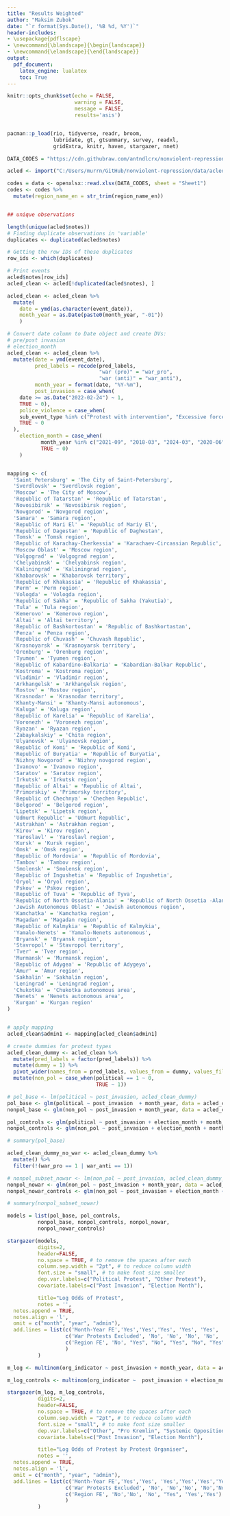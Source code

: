 ```yaml
---
title: "Results Weighted"
author: "Maksim Zubok"
date: "`r format(Sys.Date(), '%B %d, %Y')`"
header-includes:
- \usepackage{pdflscape}
- \newcommand{\blandscape}{\begin{landscape}}
- \newcommand{\elandscape}{\end{landscape}}
output: 
  pdf_document:
    latex_engine: lualatex
    toc: True
---
```


```r
knitr::opts_chunk$set(echo = FALSE,
                      warning = FALSE,
                      message = FALSE,
                      results='asis')


pacman::p_load(rio, tidyverse, readr, broom, 
               lubridate, gt, gtsummary, survey, readxl,
               gridExtra, knitr, haven, stargazer, nnet)

DATA_CODES = "https://cdn.githubraw.com/antndlcrx/nonviolent-repression/main/data/acled_raw_data/region_codes.xlsx"

acled <- import("C:/Users/murrn/GitHub/nonviolent-repression/data/acled_processed_data/acled_with_org_indicator.csv") 

codes = data <- openxlsx::read.xlsx(DATA_CODES, sheet = "Sheet1")
codes <- codes %>%
  mutate(region_name_en = str_trim(region_name_en))


## unique observations 

length(unique(acled$notes))
# Finding duplicate observations in 'variable'
duplicates <- duplicated(acled$notes)

# Getting the row IDs of these duplicates
row_ids <- which(duplicates)

# Print events
acled$notes[row_ids]
acled_clean <- acled[!duplicated(acled$notes), ]

acled_clean <- acled_clean %>% 
  mutate(
    date = ymd(as.character(event_date)),
    month_year = as.Date(paste0(month_year, "-01"))
    )

# Convert date column to Date object and create DVs:
# pre/post invasion
# election_month
acled_clean <- acled_clean %>% 
  mutate(date = ymd(event_date),
         pred_labels = recode(pred_labels,
                              "war (pro)" = "war_pro",
                              "war (anti)" = "war_anti"),
         month_year = format(date, "%Y-%m"),
         post_invasion = case_when(
    date >= as.Date("2022-02-24") ~ 1,
    TRUE ~ 0),
    police_violence = case_when(
    sub_event_type %in% c("Protest with intervention", "Excessive force against protesters") ~ 1,
    TRUE ~ 0
  ),
    election_month = case_when(
           month_year %in% c("2021-09", "2018-03", "2024-03", "2020-06", "2020-07") ~ 1,
           TRUE ~ 0)
    )


mapping <- c(
  'Saint Petersburg' = 'The City of Saint-Petersburg',
  'Sverdlovsk' = 'Sverdlovsk region',
  'Moscow' = 'The City of Moscow',
  'Republic of Tatarstan' = 'Republic of Tatarstan',
  'Novosibirsk' = 'Novosibirsk region',
  'Novgorod' = 'Novgorod region',
  'Samara' = 'Samara region',
  'Republic of Mari El' = 'Republic of Mariy El',
  'Republic of Dagestan' = 'Republic of Daghestan',
  'Tomsk' = 'Tomsk region',
  'Republic of Karachay-Cherkessia' = 'Karachaev-Circassian Republic',
  'Moscow Oblast' = 'Moscow region',
  'Volgograd' = 'Volgograd region',
  'Chelyabinsk' = 'Chelyabinsk region',
  'Kaliningrad' = 'Kaliningrad region',
  'Khabarovsk' = 'Khabarovsk territory',
  'Republic of Khakassia' = 'Republic of Khakassia',
  'Perm' = 'Perm region',
  'Vologda' = 'Vologda region',
  'Republic of Sakha' = 'Republic of Sakha (Yakutia)',
  'Tula' = 'Tula region',
  'Kemerovo' = 'Kemerovo region',
  'Altai' = 'Altai territory',
  'Republic of Bashkortostan' = 'Republic of Bashkortastan',
  'Penza' = 'Penza region',
  'Republic of Chuvash' = 'Chuvash Republic',
  'Krasnoyarsk' = 'Krasnoyarsk territory',
  'Orenburg' = 'Orenburg region',
  'Tyumen' = 'Tyumen region',
  'Republic of Kabardino-Balkaria' = 'Kabardian-Balkar Republic',
  'Kostroma' = 'Kostroma region',
  'Vladimir' = 'Vladimir region',
  'Arkhangelsk' = 'Arkhangelsk region',
  'Rostov' = 'Rostov region',
  'Krasnodar' = 'Krasnodar territory',
  'Khanty-Mansi' = 'Khanty-Mansi autonomous',
  'Kaluga' = 'Kaluga region',
  'Republic of Karelia' = 'Republic of Karelia',
  'Voronezh' = 'Voronezh region',
  'Ryazan' = 'Ryazan region',
  'Zabaykalskiy' = 'Chita region',
  'Ulyanovsk' = 'Ulyanovsk region',
  'Republic of Komi' = 'Republic of Komi',
  'Republic of Buryatia' = 'Republic of Buryatia',
  'Nizhny Novgorod' = 'Nizhny novgorod region',
  'Ivanovo' = 'Ivanovo region',
  'Saratov' = 'Saratov region',
  'Irkutsk' = 'Irkutsk region',
  'Republic of Altai' = 'Republic of Altai',
  'Primorskiy' = 'Primorsky territory',
  'Republic of Chechnya' = 'Chechen Republic',
  'Belgorod' = 'Belgorod region',
  'Lipetsk' = 'Lipetsk region',
  'Udmurt Republic' = 'Udmurt Republic',
  'Astrakhan' = 'Astrakhan region',
  'Kirov' = 'Kirov region',
  'Yaroslavl' = 'Yaroslavl region',
  'Kursk' = 'Kursk region',
  'Omsk' = 'Omsk region',
  'Republic of Mordovia' = 'Republic of Mordovia',
  'Tambov' = 'Tambov region',
  'Smolensk' = 'Smolensk region',
  'Republic of Ingushetia' = 'Republic of Ingushetia',
  'Oryol' = 'Oryol region',
  'Pskov' = 'Pskov region',
  'Republic of Tuva' = 'Republic of Tyva',
  'Republic of North Ossetia-Alania' = 'Republic of North Ossetia -Alania',
  'Jewish Autonomous Oblast' = 'Jewish autonomous region',
  'Kamchatka' = 'Kamchatka region',
  'Magadan' = 'Magadan region',
  'Republic of Kalmykia' = 'Republic of Kalmykia',
  'Yamalo-Nenets' = 'Yamalo-Nenets autonomous',
  'Bryansk' = 'Bryansk region',
  'Stavropol' = 'Stavropol territory',
  'Tver' = 'Tver region',
  'Murmansk' = 'Murmansk region',
  'Republic of Adygea' = 'Republic of Adygeya',
  'Amur' = 'Amur region',
  'Sakhalin' = 'Sakhalin region',
  'Leningrad' = 'Leningrad region',
  'Chukotka' = 'Chukotka autonomous area',
  'Nenets' = 'Nenets autonomous area',
  'Kurgan' = 'Kurgan region'
)


# apply mapping
acled_clean$admin1 <- mapping[acled_clean$admin1]

# create dummies for protest types
acled_clean_dummy <- acled_clean %>%
  mutate(pred_labels = factor(pred_labels)) %>%
  mutate(dummy = 1) %>%
  pivot_wider(names_from = pred_labels, values_from = dummy, values_fill = list(dummy = 0)) %>% 
  mutate(non_pol = case_when(political == 1 ~ 0,
                             TRUE ~ 1))

```



```r
# pol_base <- lm(political ~ post_invasion, acled_clean_dummy)
pol_base <- glm(political ~ post_invasion  + month_year, data = acled_clean_dummy, family = binomial)
nonpol_base <- glm(non_pol ~ post_invasion + month_year, data = acled_clean_dummy, family = binomial)

pol_controls <- glm(political ~ post_invasion + election_month + month_year + admin1, data = acled_clean_dummy, family = binomial)
nonpol_controls <- glm(non_pol ~ post_invasion + election_month + month_year + admin1, data = acled_clean_dummy, family = binomial)

# summary(pol_base)
```

```r
acled_clean_dummy_no_war <- acled_clean_dummy %>% 
  mutate() %>% 
  filter(!(war_pro == 1 | war_anti == 1))

# nonpol_subset_nowar <- lm(non_pol ~ post_invasion, acled_clean_dummy_no_war)
nonpol_nowar <- glm(non_pol ~ post_invasion + month_year, data = acled_clean_dummy_no_war, family = binomial)
nonpol_nowar_controls <- glm(non_pol ~ post_invasion + election_month + month_year + admin1, data = acled_clean_dummy_no_war, family = binomial)

# summary(nonpol_subset_nowar)

```


```r
models = list(pol_base, pol_controls, 
          nonpol_base, nonpol_controls, nonpol_nowar,
          nonpol_nowar_controls)

stargazer(models,
          digits=2,
          header=FALSE,
          no.space = TRUE, # to remove the spaces after each 
          column.sep.width = "2pt", # to reduce column width
          font.size = "small", # to make font size smaller
          dep.var.labels=c("Political Protest", "Other Protest"),
          covariate.labels=c("Post Invasion", "Election Month"),

          title="Log Odds of Protest",
          notes = '',
  notes.append = TRUE,
  notes.align = 'l',
  omit = c("month", "year", "admin"),
  add.lines = list(c('Month-Year FE','Yes','Yes','Yes', 'Yes', 'Yes', 'Yes'),
                   c('War Protests Excluded', 'No', 'No', 'No', 'No', 'Yes', 'Yes'),
                   c('Region FE', 'No', "Yes", "No", "Yes", "No", "Yes")
                   )
          )
```


```r
m_log <- multinom(org_indicator ~ post_invasion + month_year, data = acled_clean_dummy)

m_log_controls <- multinom(org_indicator ~  post_invasion + election_month + month_year + admin1, data = acled_clean_dummy)
```


```r
stargazer(m_log, m_log_controls,
          digits=2,
          header=FALSE,
          no.space = TRUE, # to remove the spaces after each 
          column.sep.width = "2pt", # to reduce column width
          font.size = "small", # to make font size smaller
          dep.var.labels=c("Other", "Pro Kremlin", "Systemic Opposition", "Other", "Pro Kremlin", "Systemic Opposition"),
          covariate.labels=c("Post Invasion", "Election Month"),

          title="Log Odds of Protest by Protest Organiser",
          notes = '',
  notes.append = TRUE,
  notes.align = 'l',
  omit = c("month", "year", "admin"),
  add.lines = list(c('Month-Year FE','Yes','Yes', 'Yes','Yes','Yes','Yes'),
                   c('War Protests Excluded', 'No', 'No','No', 'No','No', 'No'),
                   c('Region FE', 'No','No', 'No', "Yes", 'Yes','Yes')
                   )
          )

```


